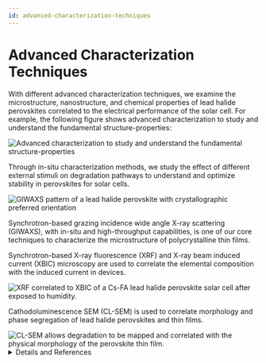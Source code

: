 ```yaml
---
id: advanced-characterization-techniques
---
```



# Advanced Characterization Techniques

With different advanced characterization techniques, we examine the microstructure, nanostructure, and chemical properties of lead halide perovskites correlated to the electrical performance of the solar cell. For example, the following figure shows advanced characterization to study and understand the fundamental structure-properties:

<img src={img1} alt="Advanced characterization to study and understand the fundamental structure-properties" className="research-img"/>
<br/>

Through in-situ characterization methods, we study the effect of different external stimuli on degradation pathways to understand and optimize stability in perovskites for solar cells.  

<img src={img2} alt="GIWAXS pattern of a lead halide perovskite with crystallographic preferred orientation" className="research-img"/>
<br/>

Synchrotron-based grazing incidence wide angle X-ray scattering (GIWAXS), with in-situ and high-throughput capabilities, is one of our core techniques to characterize the microstructure of polycrystalline thin films. 

Synchrotron-based X-ray fluorescence (XRF) and X-ray beam induced current (XBIC) microscopy are used to correlate the elemental composition with the induced current in devices.  

<img src={img3} alt="XRF correlated to XBIC of a Cs-FA lead halide perovskite solar cell after exposed to humidity." className="research-img"/>
<br/>

Cathodoluminescence SEM (CL-SEM) is used to correlate morphology and phase segregation of lead halide perovskites and thin films.  

<img src={img4} alt="CL-SEM allows degradation to be mapped and correlated with the physical morphology of the perovskite thin film." className="research-img"/>
<br/>

<details>
<summary>Details and References</summary>

We use synchrotron-based GIWAXS and XRF-XBIC characterization techniques as essential methods to characterize the lead halide perovskite thin films, and solar cells fabricated in our lab. In addition, we are exploring other advanced characterization techniques to learn more about the fundamental properties that control the material's properties such as CL-SEM, TEM, SAXS, GISAXS, and other neutron techniques.  

Group memebers: [Diana](../People/Graduate%20Students/diana), [Amanda](../People/Graduate%20Students/amanda)

1. GIWAXS https://doi.org/10.1021/acsenergylett.2c02419  
2. GIWAXS https://doi.org/10.1002/adma.202270350 
3. GIWAXS https://doi.org/10.1021/acsenergylett.2c02272 
4. GIWAXS/XRF https://doi.org/10.1021/acsami.2c02036 
5. GIWAXS/XRF https://doi.org/10.1021/acs.chemmater.1c03093 
6. GIWAXS  https://doi.org/10.1039/D1EE02691G 
7. XRF https://doi.org/10.1021/jacs.9b11637 
8. GIWAXS, XRF-XBIC https://doi.org/10.1021/acsenergylett.0c01964
    
</details>